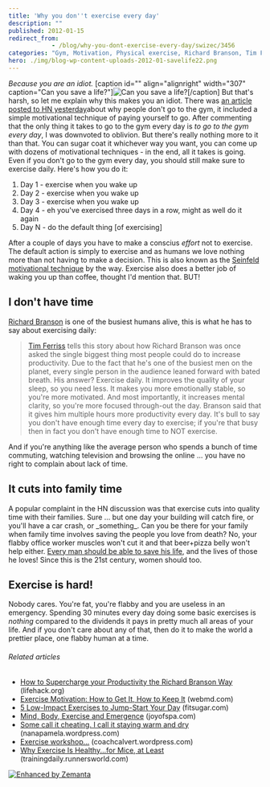 ```yaml
---
title: 'Why you don''t exercise every day'
description: ""
published: 2012-01-15
redirect_from: 
            - /blog/why-you-dont-exercise-every-day/swizec/3456
categories: "Gym, Motivation, Physical exercise, Richard Branson, Tim Ferriss, Timothy Ferriss, Uncategorized"
hero: ./img/blog-wp-content-uploads-2012-01-savelife22.png
---
```

_Because you are an idiot._ \[caption id=&quot;&quot; align=&quot;alignright&quot; width=&quot;307&quot; caption=&quot;Can you save a life?&quot;]![Can you save a life?](./img/blog-wp-content-uploads-2012-01-savelife22.png "Can you save a life?")\[/caption] But that&#x27;s harsh, so let me explain why this makes you an idiot. There was [an article posted to HN yesterday](http://news.ycombinator.com/item?id=3464853)about why people don&#x27;t go to the gym, it included a simple motivational technique of paying yourself to go. After commenting that the only thing it takes to go to the gym every day is _to go to the gym every day_, I was downvoted to oblivion. But there&#x27;s really nothing more to it than that. You can sugar coat it whichever way you want, you can come up with dozens of motivational techniques - in the end, all it takes is going. Even if you don&#x27;t go to the gym every day, you should still make sure to exercise daily. Here&#x27;s how you do it:

1. Day 1 - exercise when you wake up
2. Day 2 - exercise when you wake up
3. Day 3 - exercise when you wake up
4. Day 4 - eh you&#x27;ve exercised three days in a row, might as well do it again
5. Day N - do the default thing \[of exercising]

After a couple of days you have to make a conscius _effort_ not to exercise. The default action is simply to exercise and as humans we love nothing more than not having to make a decision. This is also known as the [Seinfeld motivational technique](http://theclosetentrepreneur.com/seinfelds-secret-motivational-technique) by the way. Exercise also does a better job of waking you up than coffee, thought I&#x27;d mention that. BUT!

## I don&#x27;t have time

[Richard Branson](http://www.crunchbase.com/person/richard-branson "Richard Branson") is one of the busiest humans alive, this is what he has to say about exercising daily:

> [Tim Ferriss](http://www.fourhourworkweek.com/ "Timothy Ferriss") tells this story about how Richard Branson was once asked the single biggest thing most people could do to increase productivity. Due to the fact that he&#x27;s one of the busiest men on the planet, every single person in the audience leaned forward with bated breath. His answer? Exercise daily. It improves the quality of your sleep, so you need less. It makes you more emotionally stable, so you&#x27;re more motivated. And most importantly, it increases mental clarity, so you&#x27;re more focused through-out the day. Branson said that it gives him multiple hours more productivity every day. It&#x27;s bull to say you don&#x27;t have enough time every day to exercise; if you&#x27;re that busy then in fact you don&#x27;t have enough time to NOT exercise.

And if you&#x27;re anything like the average person who spends a bunch of time commuting, watching television and browsing the online ... you have no right to complain about lack of time.

## It cuts into family time

A popular complaint in the HN discussion was that exercise cuts into quality time with their families. Sure ... but one day your building will catch fire, or you&#x27;ll have a car crash, or \_something\_. Can you be there for your family when family time involves saving the people you love from death? No, your flabby office worker muscles won&#x27;t cut it and that beer+pizza belly won&#x27;t help either. [Every man should be able to save his life](http://artofmanliness.com/2009/09/15/every-man-should-be-able-to-save-his-own-life-5-fitness-benchmarks-a-man-must-master/), and the lives of those he loves! Since this is the 21st century, women should too.

## Exercise is hard!

Nobody cares. You&#x27;re fat, you&#x27;re flabby and you are useless in an emergency. Spending 30 minutes every day doing some basic exercises is _nothing_ compared to the dividends it pays in pretty much all areas of your life. And if you don&#x27;t care about any of that, then do it to make the world a prettier place, one flabby human at a time.

###### Related articles

- [How to Supercharge your Productivity the Richard Branson Way](http://www.lifehack.org/articles/productivity/how-to-supercharge-your-productivity-the-richard-branson-way.html) (lifehack.org)
- [Exercise Motivation: How to Get It, How to Keep It](http://www.webmd.com/fitness-exercise/features/exercise-motivation?src=RSS_PUBLIC) (webmd.com)
- [5 Low-Impact Exercises to Jump-Start Your Day](http://www.fitsugar.com/Low-Impact-Exercises-Morning-Workouts-19414062) (fitsugar.com)
- [Mind, Body, Exercise and Emergence](http://www.joyofspa.com/mind-body-exercise-and-emergence) (joyofspa.com)
- [Some call it cheating. I call it staying warm and dry](http://nanapamela.wordpress.com/2012/01/14/some-call-it-cheating-i-call-it-staying-warm-and-dry/) (nanapamela.wordpress.com)
- [Exercise workshop...](http://coachcalvert.wordpress.com/2012/01/06/exercise-workshop/) (coachcalvert.wordpress.com)
- [Why Exercise Is Healthy...for Mice, at Least](http://trainingdaily.runnersworld.com/2012/01/why-exercise-is-healthy-for-mice-at-least/) (trainingdaily.runnersworld.com)

[![Enhanced by Zemanta](http://img.zemanta.com/zemified_e.png?x-id=e93f614a-7984-4f7c-bf86-7653bd2218bd)](http://www.zemanta.com/ "Enhanced by Zemanta")
